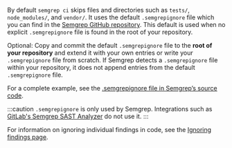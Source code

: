 By default `semgrep ci` skips files and directories such as `tests/`, `node_modules/`, and `vendor/`. It uses the default `.semgrepignore` file which you can find in the [Semgrep GitHub repository](https://github.com/semgrep/semgrep/blob/develop/cli/src/semgrep/templates/.semgrepignore). This default is used when no explicit `.semgrepignore` file is found in the root of your repository.

Optional: Copy and commit the default `.semgrepignore` file to the **root of your repository** and extend it with your own entries or write your `.semgrepignore` file from scratch. If Semgrep detects a `.semgrepignore` file within your repository, it does not append entries from the default `.semgrepignore` file.

For a complete example, see the [.semgrepignore file in Semgrep’s source code](https://github.com/semgrep/semgrep/blob/develop/.semgrepignore).

:::caution
`.semgrepignore` is only used by Semgrep. Integrations such as [GitLab's Semgrep SAST Analyzer](https://gitlab.com/gitlab-org/security-products/analyzers/semgrep) do not use it.
:::

For information on ignoring individual findings in code, see the [Ignoring findings page](/ignoring-findings).
